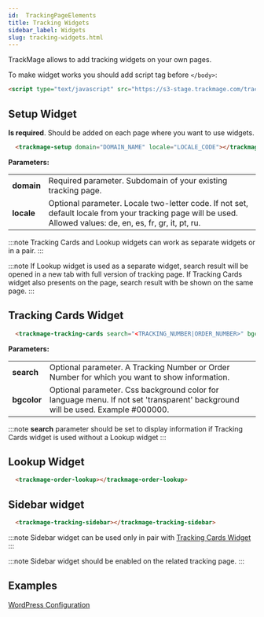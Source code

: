 ```yaml
---
id:  TrackingPageElements
title: Tracking Widgets
sidebar_label: Widgets
slug: tracking-widgets.html
---
```


<p>TrackMage allows to add tracking widgets on your own pages.</p>

To make widget works you should add script tag before `</body>`:

```html
<script type="text/javascript" src="https://s3-stage.trackmage.com/trackmage-widgets-rc/tracking-page-elements.js"></script>
```

## Setup Widget

**Is required**. Should be added on each page where you want to use widgets.

```html
  <trackmage-setup domain="DOMAIN_NAME" locale="LOCALE_CODE"></trackmage-setup>
```

**Parameters:**

<table className={'properties-table'}>
    <tbody>
        <tr><td><strong>domain</strong></td><td>Required parameter. Subdomain of your existing tracking page.</td></tr>
        <tr><td><strong>locale</strong></td><td>Optional parameter. Locale two-letter code. If not set, default locale from your tracking page will be used. Allowed values: de, en, es, fr, gr, it, pt, ru.</td></tr>
    </tbody>
</table>


:::note
Tracking Cards and Lookup widgets can work as separate widgets or in a pair.
:::

:::note
If Lookup widget is used as a separate widget, search result will be opened in a new tab with full version of tracking page.
If Tracking Cards widget also presents on the page, search result with be shown on the same page.
:::

## Tracking Cards Widget

```html
  <trackmage-tracking-cards search="<TRACKING_NUMBER|ORDER_NUMBER>" bgcolor="BG_COLOR"></trackmage-tracking-cards>
```

**Parameters:**

<table className={'properties-table'}>
    <tbody>
    <tr><td><strong>search</strong></td><td>Optional parameter. A Tracking Number or Order Number for which you want to show information.</td></tr>
    <tr><td><strong>bgcolor</strong></td><td>Optional parameter. Css background color for language menu. If not set 'transparent' background will be used. Example #000000.</td></tr>
    </tbody>
</table>

:::note
**search** parameter should be set to display information if Tracking Cards widget is used without a Lookup widget
:::

## Lookup Widget

```html
  <trackmage-order-lookup></trackmage-order-lookup>
```



## Sidebar widget

```html
  <trackmage-tracking-sidebar></trackmage-tracking-sidebar>
```

:::note
Sidebar widget can be used only in pair with [Tracking Cards Widget](#tracking-cards-widget)
:::

:::note
Sidebar widget should be enabled on the related tracking page.
:::

## Examples

[WordPress Configuration](./widgets/WordpressFull.mdx)
